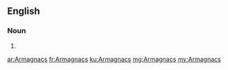{{also|armagnacs}}
==English==

===Noun===
{{head|en|noun plural form}}

# {{plural of|Armagnac|lang=en}}

[[ar:Armagnacs]]
[[fr:Armagnacs]]
[[ku:Armagnacs]]
[[mg:Armagnacs]]
[[my:Armagnacs]]